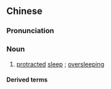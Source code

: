 {{also|懒觉}}
==Chinese==
{{zh-forms|s=懒觉}}

===Pronunciation===
{{zh-pron
|m=lǎnjiào
|c=laan5 gaau3
|cat=n
}}

===Noun===
{{zh-noun}}

# [[protracted]] [[sleep]] {{gloss|in the morning}}; [[oversleeping]]

====Derived terms====
{{zh-der|睡懶覺}}

{{zh-cat|Sleep}}